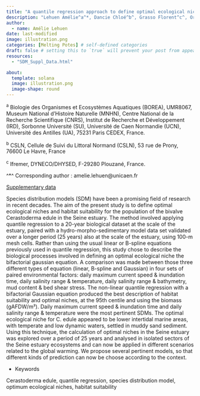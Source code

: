 ```yaml
---
title: "A quantile regression approach to define optimal ecological niche (habitat suitability) of cockle populations (*Cerastoderma edule*)"
description: "Lehuen Amélie^a^*, Dancie Chloé^b^, Grasso Florent^c^, Orvain Francis^a^"
author:
  - name: Amélie Lehuen
date: last-modified
image: illustration.png
categories: [Melting Potes] # self-defined categories
draft: false # setting this to `true` will prevent your post from appearing on your listing page until you're ready!
resources:
  - "SDM_Suppl_Data.html"

about:
  template: solana
  image: illustration.png
  image-shape: round
---
```


^a^ Biologie des Organismes et Ecosystèmes Aquatiques (BOREA), UMR8067, Museum National d’Histoire Naturelle (MNHN), Centre National de la Recherche Scientifique (CNRS), Institut de Recherche et Développement (IRD), Sorbonne Université (SU), Université de Caen Normandie (UCN), Université des Antilles (UA), 75231 Paris CEDEX, France.

^b^ CSLN, Cellule de Suivi du Littoral Normand (CSLN), 53 rue de Prony, 76600 Le Havre, France

^c^ Ifremer, DYNECO/DHYSED, F-29280 Plouzané, France.

^*^ Corresponding author : amelie.lehuen@unicaen.fr

[Supplementary data](SDM_Suppl_Data.html)

Species distribution models (SDM) have been a promising field of research in recent decades. The aim of the present study is to define optimal ecological niches and habitat suitability for the population of the bivalve Cerastoderma edule in the Seine estuary. The method involved applying quantile regression to a 20-year biological dataset at the scale of the estuary, paired with a hydro-morpho-sedimentary model data set validated over a longer period (25 years) also at the scale of the estuary, using 100-m mesh cells. Rather than using the usual linear or B-spline equations previously used in quantile regression, this study chose to describe the biological processes involved in defining an optimal ecological niche the bifactorial gaussian equation. A comparison was made between those three different types of equation (linear, B-spline and Gaussian) in four sets of paired environmental factors: daily maximum current speed & inundation time, daily salinity range & temperature, daily salinity range & bathymetry, mud content & bed shear stress. The non-linear quantile regression with a bifactorial Gaussian equation produced the best description of habitat suitability and optimal niches, at the 95th centile and using the biomass (gAFDW/m²). Daily maximum current speed & inundation time and daily salinity range & temperature were the most pertinent SDMs. The optimal ecological niche for C. edule appeared to be lower intertidal marine areas, with temperate and low dynamic waters, settled in muddy sand sediment. Using this technique, the calculation of optimal niches in the Seine estuary was explored over a period of 25 years and analysed in isolated sectors of the Seine estuary ecosystems and can now be applied in different scenarios related to the global warming. We propose several pertinent models, so that different kinds of prediction can now be choose according to the context.

* Keywords

Cerastoderma edule, quantile regression, species distribution model, optimum ecological niches, habitat suitability


